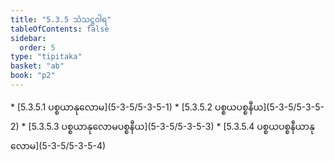 ```yaml
---
title: "5.3.5 သံသဋ္ဌဝါရ"
tableOfContents: false
sidebar:
  order: 5
type: "tipitaka"
basket: "ab"
book: "p2"
---
```



<DynamicBreadcrumb />



<TableOfContents book="p2" section="5.3.5">
* [5.3.5.1 ပစ္စယာနုလောမ](5-3-5/5-3-5-1)
* [5.3.5.2 ပစ္စယပစ္စနီယ](5-3-5/5-3-5-2)
* [5.3.5.3 ပစ္စယာနုလောမပစ္စနီယ](5-3-5/5-3-5-3)
* [5.3.5.4 ပစ္စယပစ္စနီယာနုလောမ](5-3-5/5-3-5-4)
</TableOfContents>